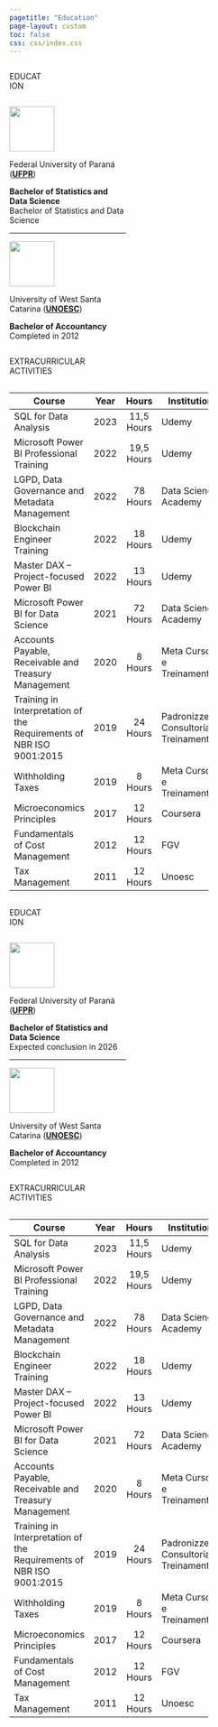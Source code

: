 ```yaml
---
pagetitle: "Education"
page-layout: custom
toc: false
css: css/index.css
---
```


:::: light-mode

::::{.columns}
::: {.light-section}
::: {.column .col-v-center width="15%"}
:::

::: {.column .col-v-center width="70%"}

::: {.light-header}
EDUCATION
:::
:::
:::
::::

:::: {.columns}

::: {.light-bg}
::: {.column .col-v-center width="15%"}
:::

::: {.column .col-v-center width="70%"}

::: {.d-inline-flex style="align-items:baseline"}
::: p-2
::: {.light-logo}
![](img/UFPR.png){width="80px"}
:::
:::

::: h3
Federal University of Paraná (**[UFPR](https://ufpr.br/)**)
:::
:::

::: {.margin-right}
**Bachelor of Statistics and Data Science** <br>
Bachelor of Statistics and Data Science <br>
:::


---

::: {.d-inline-flex style="align-items:baseline"}
::: p-2
::: {.light-logo}
![](img/uno2.png){width="80px"}
:::
:::

::: h3
University of West Santa Catarina (**[UNOESC](https://www.unoesc.edu.br/)**)
:::
:::


::: {.margin-right}
**Bachelor of Accountancy** <br>
Completed in 2012
:::
:::


:::
::::


::::{.columns}
::: {.light-section}
::: {.column .col-v-center width="15%"}
:::

::: {.column .col-v-center width="70%"}

::: {.light-header}
EXTRACURRICULAR ACTIVITIES

:::
:::
:::
::::

:::: {.columns}

::: {.light-bg}
::: {.column .col-v-center width="15%"}
:::

::: {.column .col-v-center width="70%"}

::: {.custom-table}
| Course                                                              | Year | Hours      | Institution                           |
|---------------------------------------------------------------------|:----:|:----------:|---------------------------------------|
| SQL for Data Analysis	                                              | 2023 | 11,5 Hours	| Udemy                                 | 
| Microsoft Power BI Professional Training  	                        | 2022 | 19,5 Hours	| Udemy                                 | 
| LGPD, Data Governance and Metadata Management	                      | 2022 | 78 Hours	  | Data Science Academy                  | 
| Blockchain Engineer Training	                                      | 2022 | 18 Hours	  | Udemy                                 | 
| Master DAX – Project-focused Power BI	                              | 2022 | 13 Hours	  | Udemy                                 | 
| Microsoft Power BI for Data Science	                                | 2021 | 72 Hours	  | Data Science Academy                  | 
| Accounts Payable, Receivable and Treasury Management	              | 2020 | 8 Hours    |	Meta Cursos e Treinamentos            | 
| Training in Interpretation of the Requirements of NBR ISO 9001:2015 | 2019 | 24 Hours	  | Padronizze Consultoria e Treinamentos |
| Withholding Taxes 	                                                | 2019 | 8 Hours	  | Meta Cursos e Treinamentos            |
| Microeconomics Principles	                                          | 2017 | 12 Hours	  | Coursera                              |
| Fundamentals of Cost Management	                                    | 2012 | 12 Hours	  | FGV                                   |
| Tax Management	                                                    | 2011 | 12 Hours	  | Unoesc                                |

:::




:::

::: {.column .col-v-center width="20%"}
:::

:::
::::

::::

:::: dark-mode

::::{.columns}
::: {.dark-section}
::: {.column .col-v-center width="15%"}
:::

::: {.column .col-v-center width="70%"}

::: {.dark-header}
EDUCATION

:::
:::
:::
::::




:::: {.columns}

::: {.dark-bg}
::: {.column .col-v-center width="15%"}
:::

::: {.column .col-v-center width="70%"}


::: {.d-inline-flex style="align-items:baseline"}
::: p-2
::: {.dark-logo}
![](img/UFPR.png){width="80px"}
:::
:::

::: h3
Federal University of Paraná (**[UFPR](https://ufpr.br/)**)
:::
:::

::: {.margin-right}
**Bachelor of Statistics and Data Science** <br>
Expected conclusion in 2026
:::

---

::: {.d-inline-flex style="align-items:baseline"}
::: p-2
::: {.dark-logo}
![](img/uno2.png){width="80px"}
:::
:::

::: h3
University of West Santa Catarina (**[UNOESC](https://www.unoesc.edu.br/)**)
:::
:::

::: {.margin-right}
**Bachelor of Accountancy** <br>
Completed in 2012
:::

:::

::: {.column .col-v-center width="20%"}
:::

:::
::::

::::{.columns}
::: {.dark-section}
::: {.column .col-v-center width="15%"}
:::

::: {.column .col-v-center width="70%"}

::: {.dark-header}
EXTRACURRICULAR ACTIVITIES

:::
:::
:::
::::

:::: {.columns}

::: {.dark-bg}
::: {.column .col-v-center width="15%"}
:::

::: {.column .col-v-center width="70%"}

::: {.custom-table}
| Course                                                              | Year | Hours      | Institution                           |
|---------------------------------------------------------------------|:----:|:----------:|---------------------------------------|
| SQL for Data Analysis	                                              | 2023 | 11,5 Hours	| Udemy                                 | 
| Microsoft Power BI Professional Training  	                        | 2022 | 19,5 Hours	| Udemy                                 | 
| LGPD, Data Governance and Metadata Management	                      | 2022 | 78 Hours	  | Data Science Academy                  | 
| Blockchain Engineer Training	                                      | 2022 | 18 Hours	  | Udemy                                 | 
| Master DAX – Project-focused Power BI	                              | 2022 | 13 Hours	  | Udemy                                 | 
| Microsoft Power BI for Data Science	                                | 2021 | 72 Hours	  | Data Science Academy                  | 
| Accounts Payable, Receivable and Treasury Management	              | 2020 | 8 Hours    |	Meta Cursos e Treinamentos            | 
| Training in Interpretation of the Requirements of NBR ISO 9001:2015 | 2019 | 24 Hours	  | Padronizze Consultoria e Treinamentos |
| Withholding Taxes 	                                                | 2019 | 8 Hours	  | Meta Cursos e Treinamentos            |
| Microeconomics Principles	                                          | 2017 | 12 Hours	  | Coursera                              |
| Fundamentals of Cost Management	                                    | 2012 | 12 Hours	  | FGV                                   |
| Tax Management	                                                    | 2011 | 12 Hours	  | Unoesc                                |

:::

:::

::: {.column .col-v-center width="20%"}
:::

:::
::::

::::
